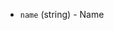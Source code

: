 <!-- Code generated from the comments of the Capture struct in builder/powervs/common/run_config.go; DO NOT EDIT MANUALLY -->

- `name` (string) - Name

<!-- End of code generated from the comments of the Capture struct in builder/powervs/common/run_config.go; -->
